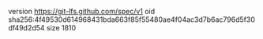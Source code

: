 version https://git-lfs.github.com/spec/v1
oid sha256:4f49530d614968431bda663f85f55480ae4f04ac3d7b6ac796d5f30df49d2d54
size 1810
